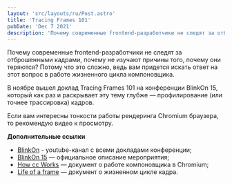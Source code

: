 ```yaml
---
layout: 'src/layouts/ru/Post.astro'
title: 'Tracing Frames 101'
pubDate: 'Dec 7 2021'
description: 'Почему современные frontend-разработчики не следят за отброшенными кадрами, почему не занимаются изучением того, почему они теряются? Потому что это сложно, ведь вам придется искать ответ на этот вопрос в работе жизненного цикла компоновщика.'
---
```



Почему современные frontend-разработчики не следят за отброшенными кадрами, почему не изучают причины того, почему они теряются? Потому что это сложно, ведь вам придется искать ответ на этот вопрос в работе жизненного цикла компоновщика.

В ноябре вышел доклад Tracing Frames 101 на конференции BlinkOn 15, который как раз и раскрывает эту тему глубже — профилирование (или точнее трассировка) кадров.

Если вам интересны тонкости работы рендеринга Chromium браузера, то рекомендую видео к просмотру.

<Youtube code="Nh20opHeE8c" />

**Дополнительные ссылки**

- [BlinkOn](https://www.youtube.com/user/blinkontalks/videos) - youtube-канал с всеми докладами конференции;
- [BlinkOn 15](https://www.chromium.org/events/blinkon-15) — официальное описание мероприятия;
- [How cc Works](https://chromium.googlesource.com/chromium/src/+/refs/heads/main/docs/how_cc_works.md) — документ о работе компоновщика в Chromium;
- [Life of a frame](https://chromium.googlesource.com/chromium/src/+/HEAD/docs/life_of_a_frame.md) — документ о жизненном цикле кадра.
